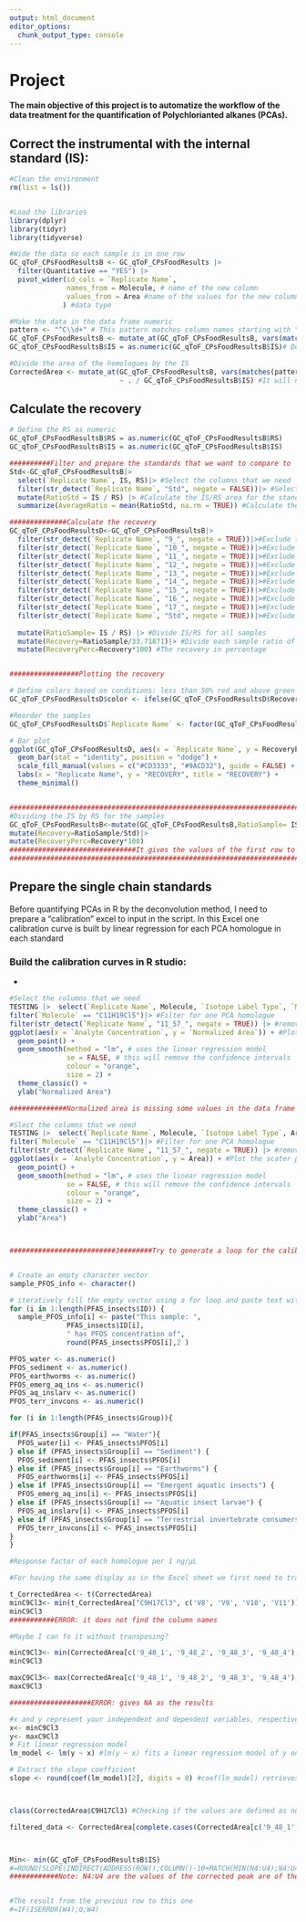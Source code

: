 ```yaml
---
output: html_document
editor_options: 
  chunk_output_type: console
---
```


# Project

**The main objective of this project is to automatize the workflow of the data treatment for the quantification of Polychlorianted alkanes (PCAs).**

## Correct the instrumental with the internal standard (IS):

```r

#Clean the environment
rm(list = ls()) 


#Load the libraries
library(dplyr)
library(tidyr)
library(tidyverse)

#Wide the data so each sample is in one row
GC_qToF_CPsFoodResultsB <- GC_qToF_CPsFoodResults |>  
  filter(Quantitative == "YES") |> 
  pivot_wider(id_cols = `Replicate Name`,
              names_from = Molecule, # name of the new column
              values_from = Area #name of the values for the new columns
             ) #data type       

#Make the data in the data frame numeric
pattern <- "^C\\d+" # This pattern matches column names starting with "C" followed by numbers
GC_qToF_CPsFoodResultsB <- mutate_at(GC_qToF_CPsFoodResultsB, vars(matches(pattern)), as.numeric) # Apply as.numeric() to columns matching the pattern
GC_qToF_CPsFoodResultsB$IS = as.numeric(GC_qToF_CPsFoodResultsB$IS)# Define the IS as numeric 

#Divide the area of the homologues by the IS
CorrectedArea <- mutate_at(GC_qToF_CPsFoodResultsB, vars(matches(pattern)), 
                           ~ . / GC_qToF_CPsFoodResultsB$IS) #It will now do it for all the columns that have the pattern (start the name with "C")

```

## Calculate the recovery

```r
# Define the RS as numeric
GC_qToF_CPsFoodResultsB$RS = as.numeric(GC_qToF_CPsFoodResultsB$RS) 
GC_qToF_CPsFoodResultsB$IS = as.numeric(GC_qToF_CPsFoodResultsB$IS)

##########Filter and prepare the standards that we want to compare to
Std<-GC_qToF_CPsFoodResultsB|>  
  select(`Replicate Name`, IS, RS)|> #Select the columns that we need
  filter(str_detect(`Replicate Name`, "Std", negate = FALSE))|> #Select the standards
  mutate(RatioStd = IS / RS) |> #Calculate the IS/RS area for the standards 
  summarize(AverageRatio = mean(RatioStd, na.rm = TRUE)) #Calculate the average of the three standards

##############Calculate the recovery
GC_qToF_CPsFoodResultsD<-GC_qToF_CPsFoodResultsB|>
  filter(str_detect(`Replicate Name`, "9_", negate = TRUE))|>#Exclude the calibration standards
  filter(str_detect(`Replicate Name`, "10_", negate = TRUE))|>#Exclude the calibration standards
  filter(str_detect(`Replicate Name`, "11_", negate = TRUE))|>#Exclude the calibration standards
  filter(str_detect(`Replicate Name`, "12_", negate = TRUE))|>#Exclude the calibration standards
  filter(str_detect(`Replicate Name`, "13_", negate = TRUE))|>#Exclude the calibration standards
  filter(str_detect(`Replicate Name`, "14_", negate = TRUE))|>#Exclude the calibration standards
  filter(str_detect(`Replicate Name`, "15_", negate = TRUE))|>#Exclude the calibration standards
  filter(str_detect(`Replicate Name`, "16_", negate = TRUE))|>#Exclude the calibration standards
  filter(str_detect(`Replicate Name`, "17_", negate = TRUE))|>#Exclude the calibration standards
  filter(str_detect(`Replicate Name`, "Std", negate = TRUE))|>#Exclude the calibration standards
  
  mutate(RatioSample= IS / RS) |> #Divide IS/RS for all samples
  mutate(Recovery=RatioSample/33.71871)|> #Divide each sample ratio of IS/RS by the average ratio of the standards
  mutate(RecoveryPerc=Recovery*100) #The recovery in percentage


#################Plotting the recovery

# Define colors based on conditions: less than 50% red and above green
GC_qToF_CPsFoodResultsD$color <- ifelse(GC_qToF_CPsFoodResultsD$RecoveryPerc > 50, "#CD3333", "#9ACD32")

#Reorder the samples
GC_qToF_CPsFoodResultsD$`Replicate Name` <- factor(GC_qToF_CPsFoodResultsD$`Replicate Name`, levels = c("1", "1B", "1C", "2", "3", "4A", "4B", "5A", "5B", "6", "7", "8", "9", "10", "11", "12", "13", "14", "15", "18", "19", "20", "D1", "D2", "D3", "21 Na2SO4", "23 24 FB", "25 LB", "26 LB", "27 LB", "28 LB", "29 MLB"))

# Bar plot
ggplot(GC_qToF_CPsFoodResultsD, aes(x = `Replicate Name`, y = RecoveryPerc, fill = color)) +
  geom_bar(stat = "identity", position = "dodge") +
  scale_fill_manual(values = c("#CD3333", "#9ACD32"), guide = FALSE) +
  labs(x = "Replicate Name", y = "RECOVERY", title = "RECOVERY") +
  theme_minimal()


###################################################################################################################
#Dividing the IS by RS for the samples
GC_qToF_CPsFoodResultsB<-mutate(GC_qToF_CPsFoodResultsB,RatioSample= IS / RS) |> #Divide IS/RS for all samples
mutate(Recovery=RatioSample/Std)|>
mutate(RecoveryPerc=Recovery*100)
###############################It gives the values of the first row to all of them###############
###################################################################################################################


```

## Prepare the single chain standards

Before quantifying PCAs in R by the deconvolution method, I need to prepare a "calibration" excel to input in the script. In this Excel one calibration curve is built by linear regression for each PCA homologue in each standard

### Build the calibration curves in R studio:

-   

```r
#Select the columns that we need
TESTING |>  select(`Replicate Name`, Molecule, `Isotope Label Type`, `Normalized Area`, `Analyte Concentration`) |> filter(`Isotope Label Type`== "Quan") |> #Filter for the Quan
filter(`Molecule` == "C11H19Cl5")|> #Filter for one PCA homologue
filter(str_detect(`Replicate Name`, "11_57_", negate = TRUE)) |> #remove all the other standards 
ggplot(aes(x = `Analyte Concentration`, y = `Normalized Area`)) + #Plot the scater plot
  geom_point() +
  geom_smooth(method = "lm", # uses the linear regression model
              se = FALSE, # this will remove the confidence intervals
              colour = "orange",
              size = 2) +
  theme_classic() +
  ylab("Normalized Area")

##############Normalized area is missing some values in the data frame so, I tried with the Area instead to see if the code was correct

#Slect the columns that we need
TESTING |>  select(`Replicate Name`, Molecule, `Isotope Label Type`, Area, `Analyte Concentration`) |> filter(`Isotope Label Type`== "Quan") |> #Filter for the Quan
filter(`Molecule` == "C11H19Cl5")|> #Filter for one PCA homologue
filter(str_detect(`Replicate Name`, "11_57_", negate = TRUE)) |> #remove all the other standards 
ggplot(aes(x = `Analyte Concentration`, y = Area)) + #Plot the scater plot
  geom_point() +
  geom_smooth(method = "lm", # uses the linear regression model
              se = FALSE, # this will remove the confidence intervals
              colour = "orange",
              size = 2) +
  theme_classic() +
  ylab("Area")



##########################3########Try to generate a loop for the calibration curve, so I don't need to write the homologue and the standards for every calibration curve###########################################################



```

```r
# Create an empty character vector
sample_PFOS_info <- character()

# iteratively fill the empty vector using a for loop and paste text with different cells at the i:th position of each selected column
for (i in 1:length(PFAS_insects$ID)) {
  sample_PFOS_info[i] <- paste("This sample: ", 
              PFAS_insects$ID[i], 
              " has PFOS concentration of", 
              round(PFAS_insects$PFOS[i],2 )
```

```r
PFOS_water <- as.numeric()
PFOS_sediment <- as.numeric()
PFOS_earthworms <- as.numeric()
PFOS_emerg_aq_ins <- as.numeric()
PFOS_aq_inslarv <- as.numeric()
PFOS_terr_invcons <- as.numeric()

for (i in 1:length(PFAS_insects$Group)){

if(PFAS_insects$Group[i] == "Water"){
  PFOS_water[i] <- PFAS_insects$PFOS[i]
} else if (PFAS_insects$Group[i] == "Sediment") {
  PFOS_sediment[i] <- PFAS_insects$PFOS[i]
} else if (PFAS_insects$Group[i] == "Earthworms") {
  PFOS_earthworms[i] <- PFAS_insects$PFOS[i]
} else if (PFAS_insects$Group[i] == "Emergent aquatic insects") {
  PFOS_emerg_aq_ins[i] <- PFAS_insects$PFOS[i]
} else if (PFAS_insects$Group[i] == "Aquatic insect larvae") {
  PFOS_aq_inslarv[i] <- PFAS_insects$PFOS[i]
} else if (PFAS_insects$Group[i] == "Terrestrial invertebrate consumers") {
  PFOS_terr_invcons[i] <- PFAS_insects$PFOS[i]
}
}
```

```r
#Response factor of each homologue per 1 ng/µL

#For having the same display as in the Excel sheet we first need to transpose our data frame:

t_CorrectedArea <- t(CorrectedArea)
minC9Cl3<- min(t_CorrectedArea["C9H17Cl3", c('V8', 'V9', 'V10', 'V11')])
minC9Cl3 
###########ERROR: it does not find the column names

#Maybe I can fo it without transposing?

minC9Cl3<- min(CorrectedArea[c('9_48_1', '9_48_2', '9_48_3', '9_48_4'), "C9H17Cl3"]) #min for C9H17Cl3 in the standard
minC9Cl3

maxC9Cl3<- max(CorrectedArea[c('9_48_1', '9_48_2', '9_48_3', '9_48_4'), "C9H17Cl3"]) #max for C9H17Cl3 in the standard
maxC9Cl3

####################ERROR: gives NA as the results 

#x and y represent your independent and dependent variables, respectively.
x<- minC9Cl3
y<- maxC9Cl3
# Fit linear regression model
lm_model <- lm(y ~ x) #lm(y ~ x) fits a linear regression model of y on x.

# Extract the slope coefficient
slope <- round(coef(lm_model)[2], digits = 0) #coef(lm_model) retrieves the coefficients of the fitted model, and [2] selects the second coefficient, which corresponds to the slope.



class(CorrectedArea$C9H17Cl3) #Checking if the values are defined as numeric: yes they are :(

filtered_data <- CorrectedArea[complete.cases(CorrectedArea[c('9_48_1', '9_48_2', '9_48_3', '9_48_4'), "C9H17Cl3"]), ]



Min<- min(GC_qToF_CPsFoodResultsB$IS)
#=ROUND(SLOPE(INDIRECT(ADDRESS(ROW();COLUMN()-10+MATCH(MIN(N4:U4);N4:U4;0));TRUE):INDIRECT(ADDRESS(ROW();COLUMN()-10+MATCH(MAX(N4:U4);N4:U4;0));TRUE);INDIRECT(ADDRESS(ROW();COLUMN()-18+MATCH(MIN(N4:U4);N4:U4;0));TRUE):INDIRECT(ADDRESS(ROW();COLUMN()-18+MATCH(MAX(N4:U4);N4:U4;0));TRUE));0)
############Note: N4:U4 are the values of the corrected peak are of the standards


#The result from the previous row to this one
#=IF(ISERROR(W4);0;W4)
```
